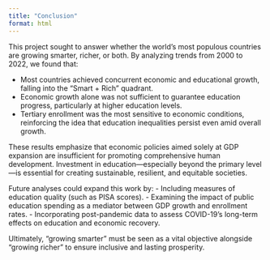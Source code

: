 ```yaml
---
title: "Conclusion"
format: html
---
```


This project sought to answer whether the world’s most populous countries are growing smarter, richer, or both. By analyzing trends from 2000 to 2022, we found that:

- Most countries achieved concurrent economic and educational growth, falling into the "Smart + Rich" quadrant.
- Economic growth alone was not sufficient to guarantee education progress, particularly at higher education levels.
- Tertiary enrollment was the most sensitive to economic conditions, reinforcing the idea that education inequalities persist even amid overall growth.

These results emphasize that economic policies aimed solely at GDP expansion are insufficient for promoting comprehensive human development. Investment in education—especially beyond the primary level—is essential for creating sustainable, resilient, and equitable societies.

Future analyses could expand this work by:
- Including measures of education quality (such as PISA scores).
- Examining the impact of public education spending as a mediator between GDP growth and enrollment rates.
- Incorporating post-pandemic data to assess COVID-19’s long-term effects on education and economic recovery.

Ultimately, "growing smarter" must be seen as a vital objective alongside "growing richer" to ensure inclusive and lasting prosperity.
